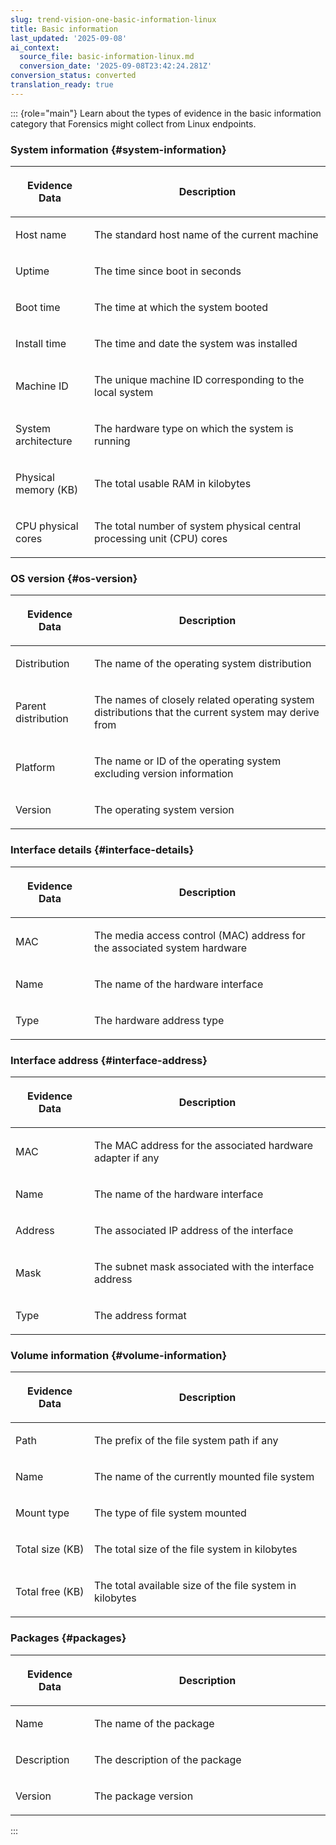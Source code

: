 ```yaml
---
slug: trend-vision-one-basic-information-linux
title: Basic information
last_updated: '2025-09-08'
ai_context:
  source_file: basic-information-linux.md
  conversion_date: '2025-09-08T23:42:24.281Z'
conversion_status: converted
translation_ready: true
---
```


::: {role="main"}
Learn about the types of evidence in the basic information category that Forensics might collect from Linux endpoints.

### System information {#system-information}

<table>
<colgroup>
<col style="width: 25%" />
<col style="width: 75%" />
</colgroup>
<thead>
<tr>
<th><p>Evidence Data</p></th>
<th><p>Description</p></th>
</tr>
</thead>
<tbody>
<tr>
<td><p>Host name</p></td>
<td><p>The standard host name of the current machine</p></td>
</tr>
<tr>
<td><p>Uptime</p></td>
<td><p>The time since boot in seconds</p></td>
</tr>
<tr>
<td><p>Boot time</p></td>
<td><p>The time at which the system booted</p></td>
</tr>
<tr>
<td><p>Install time</p></td>
<td><p>The time and date the system was installed</p></td>
</tr>
<tr>
<td><p>Machine ID</p></td>
<td><p>The unique machine ID corresponding to the local system</p></td>
</tr>
<tr>
<td><p>System architecture</p></td>
<td><p>The hardware type on which the system is running</p></td>
</tr>
<tr>
<td><p>Physical memory (KB)</p></td>
<td><p>The total usable RAM in kilobytes</p></td>
</tr>
<tr>
<td><p>CPU physical cores</p></td>
<td><p>The total number of system physical central processing unit (CPU) cores</p></td>
</tr>
</tbody>
</table>

### OS version {#os-version}

<table>
<colgroup>
<col style="width: 25%" />
<col style="width: 75%" />
</colgroup>
<thead>
<tr>
<th><p>Evidence Data</p></th>
<th><p>Description</p></th>
</tr>
</thead>
<tbody>
<tr>
<td><p>Distribution</p></td>
<td><p>The name of the operating system distribution</p></td>
</tr>
<tr>
<td><p>Parent distribution</p></td>
<td><p>The names of closely related operating system distributions that the current system may derive from</p></td>
</tr>
<tr>
<td><p>Platform</p></td>
<td><p>The name or ID of the operating system excluding version information</p></td>
</tr>
<tr>
<td><p>Version</p></td>
<td><p>The operating system version</p></td>
</tr>
</tbody>
</table>

### Interface details {#interface-details}

<table>
<colgroup>
<col style="width: 25%" />
<col style="width: 75%" />
</colgroup>
<thead>
<tr>
<th><p>Evidence Data</p></th>
<th><p>Description</p></th>
</tr>
</thead>
<tbody>
<tr>
<td><p>MAC</p></td>
<td><p>The media access control (MAC) address for the associated system hardware</p></td>
</tr>
<tr>
<td><p>Name</p></td>
<td><p>The name of the hardware interface</p></td>
</tr>
<tr>
<td><p>Type</p></td>
<td><p>The hardware address type</p></td>
</tr>
</tbody>
</table>

### Interface address {#interface-address}

<table>
<colgroup>
<col style="width: 25%" />
<col style="width: 75%" />
</colgroup>
<thead>
<tr>
<th><p>Evidence Data</p></th>
<th><p>Description</p></th>
</tr>
</thead>
<tbody>
<tr>
<td><p>MAC</p></td>
<td><p>The MAC address for the associated hardware adapter if any</p></td>
</tr>
<tr>
<td><p>Name</p></td>
<td><p>The name of the hardware interface</p></td>
</tr>
<tr>
<td><p>Address</p></td>
<td><p>The associated IP address of the interface</p></td>
</tr>
<tr>
<td><p>Mask</p></td>
<td><p>The subnet mask associated with the interface address</p></td>
</tr>
<tr>
<td><p>Type</p></td>
<td><p>The address format</p></td>
</tr>
</tbody>
</table>

### Volume information {#volume-information}

<table>
<colgroup>
<col style="width: 25%" />
<col style="width: 75%" />
</colgroup>
<thead>
<tr>
<th><p>Evidence Data</p></th>
<th><p>Description</p></th>
</tr>
</thead>
<tbody>
<tr>
<td><p>Path</p></td>
<td><p>The prefix of the file system path if any</p></td>
</tr>
<tr>
<td><p>Name</p></td>
<td><p>The name of the currently mounted file system</p></td>
</tr>
<tr>
<td><p>Mount type</p></td>
<td><p>The type of file system mounted</p></td>
</tr>
<tr>
<td><p>Total size (KB)</p></td>
<td><p>The total size of the file system in kilobytes</p></td>
</tr>
<tr>
<td><p>Total free (KB)</p></td>
<td><p>The total available size of the file system in kilobytes</p></td>
</tr>
</tbody>
</table>

### Packages {#packages}

<table>
<colgroup>
<col style="width: 25%" />
<col style="width: 75%" />
</colgroup>
<thead>
<tr>
<th><p>Evidence Data</p></th>
<th><p>Description</p></th>
</tr>
</thead>
<tbody>
<tr>
<td><p>Name</p></td>
<td><p>The name of the package</p></td>
</tr>
<tr>
<td><p>Description</p></td>
<td><p>The description of the package</p></td>
</tr>
<tr>
<td><p>Version</p></td>
<td><p>The package version</p></td>
</tr>
</tbody>
</table>
:::
